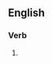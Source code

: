 ==English==

===Verb===
{{head|en|present participle}}

# {{present participle of|disjoint|lang=en|nocat=1}}